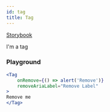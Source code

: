 ```yaml
---
id: tag
title: Tag
---
```



[Storybook](https://aurora.ubergrape.com/storybook/?path=/story/components-tag--base)

<Tag>I'm a tag</Tag>

### Playground

```jsx live
<Tag
    onRemove={() => alert('Remove')}
    removeAriaLabel="Remove Label"
>
Remove me
</Tag>
```
